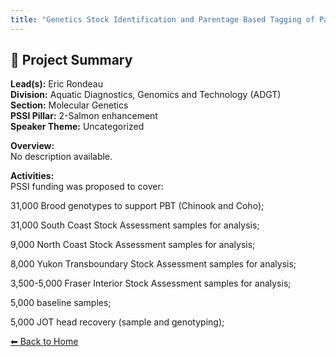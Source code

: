 ---
title: "Genetics Stock Identification and Parentage Based Tagging of Pacific salmon"
---

## 🧬 Project Summary

**Lead(s):** Eric Rondeau  
**Division:** Aquatic Diagnostics, Genomics and Technology (ADGT)  
**Section:** Molecular Genetics  
**PSSI Pillar:** 2-Salmon enhancement  
**Speaker Theme:** Uncategorized  

**Overview:**  
No description available.   

**Activities:**  
PSSI funding was proposed to cover:
31,000 Brood genotypes to support PBT (Chinook and Coho); 
31,000 South Coast Stock Assessment samples for analysis; 
9,000 North Coast Stock Assessment samples for analysis; 
8,000 Yukon Transboundary Stock Assessment samples for analysis; 
3,500-5,000 Fraser Interior Stock Assessment samples for analysis; 
5,000 baseline samples; 
5,000 JOT head recovery (sample and genotyping);

[⬅ Back to Home](../index.qmd)
